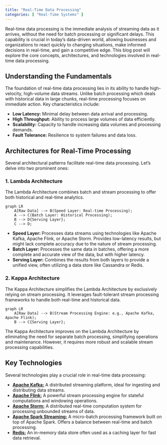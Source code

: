 ```yaml
---
title: "Real-Time Data Processing"
categories: [ "Real-Time Systems" ]
---
```


Real-time data processing is the immediate analysis of streaming data as it arrives, without the need for batch processing or significant delays. This capability is crucial in today's data-driven world, allowing businesses and organizations to react quickly to changing situations, make informed decisions in real-time, and gain a competitive edge. This blog post will explore the core concepts, architectures, and technologies involved in real-time data processing.

## Understanding the Fundamentals

The foundation of real-time data processing lies in its ability to handle high-velocity, high-volume data streams. Unlike batch processing which deals with historical data in large chunks, real-time processing focuses on immediate action. Key characteristics include:

-   **Low Latency:** Minimal delay between data arrival and processing.
-   **High Throughput:** Ability to process large volumes of data efficiently.
-   **Scalability:** Capacity to handle increasing data volumes and processing demands.
-   **Fault Tolerance:** Resilience to system failures and data loss.

## Architectures for Real-Time Processing

Several architectural patterns facilitate real-time data processing. Let's delve into two prominent ones:

### 1. Lambda Architecture

The Lambda Architecture combines batch and stream processing to offer both historical and real-time analytics.

```mermaid
graph LR
    A[Raw Data] --> B(Speed Layer: Real-time Processing);
    A --> C(Batch Layer: Historical Processing);
    B --> D{Serving Layer};
    C --> D;
```

-   **Speed Layer:** Processes data streams using technologies like Apache Kafka, Apache Flink, or Apache Storm. Provides low-latency results, but might lack complete accuracy due to the nature of stream processing.
-   **Batch Layer:** Processes the same data in batches, offering a more complete and accurate view of the data, but with higher latency.
-   **Serving Layer:** Combines the results from both layers to provide a unified view, often utilizing a data store like Cassandra or Redis.

### 2. Kappa Architecture

The Kappa Architecture simplifies the Lambda Architecture by exclusively relying on stream processing. It leverages fault-tolerant stream processing frameworks to handle both real-time and historical data.

```mermaid
graph LR
    A[Raw Data] --> B(Stream Processing Engine: e.g., Apache Kafka, Apache Flink);
    B --> C{Serving Layer};
```

The Kappa Architecture improves on the Lambda Architecture by eliminating the need for separate batch processing, simplifying operations and maintenance. However, it requires more robust and scalable stream processing capabilities.

## Key Technologies

Several technologies play a crucial role in real-time data processing:

-   [**Apache Kafka:**](https://kafka.apache.org/) A distributed streaming platform, ideal for ingesting and distributing data streams.
-   [**Apache Flink:**](https://flink.apache.org/) A powerful stream processing engine for stateful computations and windowing operations.
-   [**Apache Storm:**](https://storm.apache.org/) A distributed real-time computation system for processing unbounded streams of data.
-   [**Apache Spark Streaming:**](https://spark.apache.org/streaming/) A micro-batch processing framework built on top of Apache Spark. Offers a balance between real-time and batch processing.
-   [**Redis:**](https://redis.io/) An in-memory data store often used as a caching layer for fast data retrieval.

